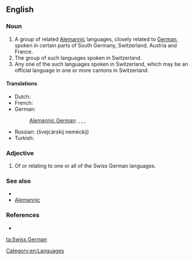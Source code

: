 ==English==

===Noun===
{{en-noun|sg=[[Swiss]] [[German]]}}

# A group of related [[Alemannic]] languages, closely related to [[German]], spoken in certain parts of South Germany, Switzerland, Austria and France.
# The group of such languages spoken in Switzerland.
# Any one of the such languages spoken in Switzerland, which may be an official language in one or more cantons in Switzerland.

====Translations====
{{trans-top|Alemannic}}
* Dutch: {{t|nl|Zwitserduits|n}}
* French: {{t|fr|allemand de Suisse|m}}
* German: {{t|de|Schweizerdeutsch|n}}
*: [[Alemannic German]]: {{tø|gsw|Schweizerdeutsch|n}}, {{tø|gsw|Schwiizertüütsch|n}}, {{tø|gsw|Schwizertitsch|n}}, {{tø|gsw|Schwyzerdütsch|n}}
{{trans-mid}}
* Russian: {{t|ru|швейцарский|sc=Cyrl}} {{t|ru|немецкий|sc=Cyrl}} (švejcárskij neméckij) {{m}}
* Turkish: {{t|tr|İsviçre Almancası}}
{{trans-bottom}}

===Adjective===
{{en-adj}}

# Of or relating to one or all of the Swiss German languages.

===See also===
* {{pedialite|Swiss German}}
* [[Alemannic]]

===References===
* {{ethnologue|code=gsw}}

[[Category:en:Languages]]

[[ta:Swiss German]]